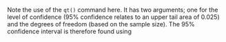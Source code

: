 Note the use of the `qt()` command here. It has two arguments;
one for the level of confidence (95% confidence relates to an upper tail
area of 0.025) and the degrees of freedom (based on the sample size).
The 95% confidence interval is therefore found using 

